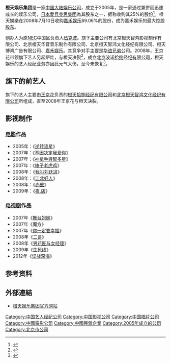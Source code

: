 {{Infobox_Company 
  | company_name   = 橙天娱乐集团（国际）控股有限公司
  | company_logo   = 
  | company_type   = 电影公司<br/>唱片公司<br/>经纪公司<br/>影视公司
  | company_slogan = 
  | foundation     = 2005年
  | location       = {{PRC}}[[北京市|北京市]]
  | key_people     = [[伍克波|伍克波]]、[[庄立奇|庄立奇]]
  | sales          = 
  | profit         = 
  | asset          = 
  | market_value   = 
  | subsid         = [[北京橙天智鸿文化经纪有限公司|北京橙天智鸿文化经纪有限公司]]<br/>[[北京橙天智鸿影视制作有限公司|北京橙天智鸿影视制作有限公司]]<br/>[[北京橙天华音音乐制作有限公司|北京橙天华音音乐制作有限公司]]<br/>[[橙天嘉禾|橙天嘉禾娱乐集团有限公司]]
  | num_employees  = 
  | industry       = 唱片、演唱会、电影与电视剧制作和发行、艺人管理
  | products       = 唱片、电影、电视剧
  | revenue        = 
  | homepage       = http://www.chengt.com/
}}
'''橙天娱乐集团'''是一家[[中国大陆|中国大陆]][[娱乐|娱乐]][[公司|公司]]，成立于2005年，是一家通过兼併而迅速成长的娱乐公司，[[日本|日本]][[愛貝克思集团|愛貝克思集团]]為其股东之一，据称收购其25%的股份<ref>{{cite news|title=AVEX等集团斥资4亿收购橙天娱乐|url=http://news.sohu.com/20060912/n245283437.shtml|accessdate=2014-06-08|newspaper=搜狐|date=2006-09-12|archive-date=2018-11-03|archive-url=https://web.archive.org/web/20181103052210/http://news.sohu.com/20060912/n245283437.shtml|dead-url=no}}</ref>。橙天娛樂在2008年7月10日收购[[嘉禾娱乐|嘉禾娱乐]]89.06%的股份，成为嘉禾娱乐的最大控股[[股东|股东]]。

创办人为原[[NEC|NEC]]中国区负责人[[伍克波|伍克波]]。旗下主要公司有北京橙天智鸿影视制作有限公司、北京橙天华音音乐制作有限公司、北京橙天智鸿文化经纪有限公司、橙天博鸿广告有限公司、[[嘉禾娱乐|嘉禾娱乐]]。其竞争对手主要是[[华谊兄弟|华谊兄弟]]公司。2008年，王京花带领旗下艺人另起炉灶，与橙天决裂<ref>{{cite news|title=金牌经纪王京花出走橙天娱乐|url=http://epaper.oeeee.com/C/html/2008-03/20/content_418041.htm|accessdate=2014-06-08|newspaper=南都网|date=2008-03-20|deadurl=yes|archiveurl=https://web.archive.org/web/20140714144514/http://epaper.oeeee.com/C/html/2008-03/20/content_418041.htm|archivedate=2014-07-14}}</ref>，成立[[北京波诺拾捌经纪有限公司|北京波诺拾捌经纪有限公司]]，橙天娱乐的艺人经纪业务亦因此元气大伤，至今未恢复<ref>{{cite news|title=橙天娱乐老总伍克波起诉王京花|url=http://www.bjnews.com.cn/ent/2010/08/23/62817.html|accessdate=2014-06-08|newspaper=新京报网|date=2010-08-23|archive-date=2019-08-10|archive-url=https://web.archive.org/web/20190810225210/http://www.bjnews.com.cn/ent/2010/08/23/62817.html|dead-url=no}}</ref>。

==旗下的前艺人==
旗下的艺人主要由[[王京花|王京花]]负责的[[橙天拾捌经纪有限公司|橙天拾捌经纪有限公司]]和[[北京橙天智鸿文化经纪有限公司|北京橙天智鸿文化经纪有限公司]]所组成，直至2008年王京花与橙天决裂。
{{columns-list|3|
*[[马伊琍|马伊琍]]
*[[孔维|孔维]]
*[[文章_(演员)|文章]]
*[[王艳|王艳]]
*[[冯鹏|冯鹏]]
*[[左小青|左小青]]
*[[白百何|白百何]]
*[[石爻|石爻]]
*[[乔任梁|乔任梁]] 
*[[伍宇娟|伍宇娟]]
*[[关之琳|关之琳]]
*[[刘威|刘威]]
*[[刘钧_(演员)|刘钧]]
*[[刘晏维|刘晏维]]
*[[刘嘉玲|刘嘉玲]]
*[[刘磊|刘磊]]
*[[吕颂贤|吕颂贤]]
*[[朱雨辰|朱雨辰]]
*[[江一燕|江一燕]]
*[[佟大为|佟大为]]
*[[吳軍_(1975年)|吳軍]]
*[[宋佳|宋佳]]
*[[张恒|张恒]]
*[[张晨光|张晨光]]
*[[张铮|张铮]]
*[[张静仪|张静仪]]
*[[張國強_(中國大陸)|張國強]]
*[[李念|李念]]
*[[李琳|李琳]]
*[[杨若兮|杨若兮]]
*[[杨雪|杨雪]]
*[[杨婷婷|杨婷婷]]
*[[肖荣生|肖荣生]]
*[[阴奕彤|阴奕彤]]
*[[周杰|周杰]]
*[[周韵|周韵]]
*[[岳跃利|岳跃利]]
*[[经超|经超]]
*[[陈虹池|陈虹池]]
*[[陈莉娜|陈莉娜]]
*[[陈道明|陈道明]]
*[[柯蓝|柯蓝]]
*[[胡军|胡军]]
*[[赵擎|赵擎]]
*[[党浩|党浩]]
*[[夏雨_(中国大陆)|夏雨]]
*[[耿乐|耿乐]]
*[[苏岩|苏岩]]
*[[袁立|袁立]]
*[[袁咏仪|袁咏仪]]
*[[高露|高露]]
*[[寇振海|寇振海]]
*[[梁大维|梁大维]]
*[[梁家辉|梁家辉]]
*[[梅婷|梅婷]]
*[[郭家铭|郭家铭]]
*[[郭晓冬|郭晓冬]]
*[[黄志忠|黄志忠]]
*[[傅淼|傅淼]]
*[[紫翎|紫翎]]
*[[黃義達|黃義達]]
*[[董志华|董志华]]
*[[董晴|董晴]]
*[[解小东|解小东]]
*[[鄢颇|鄢颇]]
*[[齊溪|齊溪]]
*[[霍政谚|霍政谚]]
*[[薛佳凝|薛佳凝]]
*[[巍子|巍子]]
}}

==影视制作==
===[[电影|电影]]作品===
*2005年：《[[逆转流星|逆转流星]]》
*2007年：《[[基因决定我爱你|基因决定我爱你]]》
*2007年：《[[神槍手與智多星|神槍手與智多星]]》
*2007年：《[[棒子老虎鸡|棒子老虎鸡]]》
*2008年：《[[我叫刘跃进|我叫刘跃进]]》
*2008年：《[[江北好人|江北好人]]》
*2008年：《[[赤壁_(電影)|赤壁]]》
*2009年：《[[夜.店|夜.店]]》

===[[电视剧|电视剧]]作品===
*2007年《[[舞台姐妹|舞台姐妹]]》
*2007年《魔方》
*2007年《[[你一定要幸福|你一定要幸福]]》
*2008年《[[二哥|二哥]]》
*2008年《[[男花匠与女经理|男花匠与女经理]]》
*2009年《[[生死線_(電視劇)|生死线]]》
*2012年《[[谍战深海|谍战深海]]》

==参考资料==
{{reflist}}
{{中国唱片及影视公司}}

== 外部連結 ==
*[https://web.archive.org/web/20081102032108/http://www.chengt.com/ 橙天娱乐集团官方网站]{{zh-hans}}

{{DEFAULTSORT:Chengtian}}
[[Category:中国艺人经纪公司|Category:中国艺人经纪公司]]
[[Category:中国影视公司|Category:中国影视公司]]
[[Category:中国唱片公司|Category:中国唱片公司]]
[[Category:中國電影公司|Category:中國電影公司]]
[[Category:中國民營企業|Category:中國民營企業]]
[[Category:2005年成立的公司|Category:2005年成立的公司]]
[[Category:北京市公司|Category:北京市公司]]